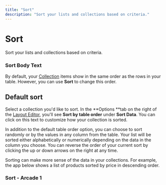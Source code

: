 ```yaml
---
title: "Sort"
description: "Sort your lists and collections based on criteria."
---
```


# Sort

Sort your lists and collections based on criteria.

### Sort Body Text

By default, your [Collection](/essentials/components/collections) items show in the same order as the rows in your table. However, you can use **Sort** to change this order. 

## Default sort

Select a collection you'd like to sort. In the **Options **tab on the right of the [Layout Editor](/getting-started/intro-to-layout), you'll see **Sort by table order** under **Sort Data**. You can click on this text to customize how your collection is sorted. 

In addition to the default table order option, you can choose to sort randomly or by the values in any column from the table. Your list will be sorted either alphabetically or numerically depending on the data in the column you choose. You can reverse the order of your current sort by clicking the up or down arrows on the right at any time.

Sorting can make more sense of the data in your collections. For example, the app below shows a list of products sorted by price in descending order.



### Sort - Arcade 1

